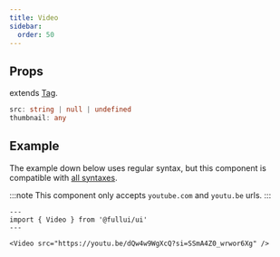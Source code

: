 ```yaml
---
title: Video
sidebar: 
  order: 50
---
```


## Props
extends [Tag](/components/tag).
```ts
src: string | null | undefined
thumbnail: any
```

## Example
The example down below uses regular syntax, but this component is compatible with [all syntaxes](/guides/components#syntax).

:::note
This component only accepts `youtube.com` and `youtu.be` urls.
:::

```astro live
---
import { Video } from '@fullui/ui'
---

<Video src="https://youtu.be/dQw4w9WgXcQ?si=SSmA4Z0_wrwor6Xg" />
```